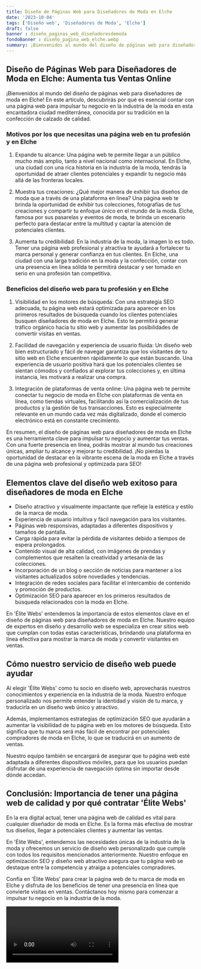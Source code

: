 ```yaml
---
title: Diseño de Páginas Web para Diseñadores de Moda en Elche
date: '2023-10-04'
tags: ['Diseño web', 'Diseñadores de Moda', 'Elche']
draft: false
banner : diseño_paginas_web_diseñadoresdemoda
fondoBanner : diseño_pagina_web_elche.webp
summary: ¡Bienvenidos al mundo del diseño de páginas web para diseñadores de moda en Elche! En este artículo, descubrirás por qué es esencial contar con una página web para impulsar tu negocio en la industria de la moda en esta encantadora ciudad mediterránea, conocida por su tradición en la confección de calzado de calidad.
---
```


## Diseño de Páginas Web para Diseñadores de Moda en Elche: Aumenta tus Ventas Online 

¡Bienvenidos al mundo del diseño de páginas web para diseñadores de moda en Elche! En este artículo, descubrirás por qué es esencial contar con una página web para impulsar tu negocio en la industria de la moda en esta encantadora ciudad mediterránea, conocida por su tradición en la confección de calzado de calidad.

### Motivos por los que necesitas una página web en tu profesión y en Elche

1. Expande tu alcance: Una página web te permite llegar a un público mucho más amplio, tanto a nivel nacional como internacional. En Elche, una ciudad con una rica historia en la industria de la moda, tendrás la oportunidad de atraer clientes potenciales y expandir tu negocio más allá de las fronteras locales.

2. Muestra tus creaciones: ¿Qué mejor manera de exhibir tus diseños de moda que a través de una plataforma en línea? Una página web te brinda la oportunidad de exhibir tus colecciones, fotografías de tus creaciones y compartir tu enfoque único en el mundo de la moda. Elche, famosa por sus pasarelas y eventos de moda, te brinda un escenario perfecto para destacar entre la multitud y captar la atención de potenciales clientes.

3. Aumenta tu credibilidad: En la industria de la moda, la imagen lo es todo. Tener una página web profesional y atractiva te ayudará a fortalecer tu marca personal y generar confianza en tus clientes. En Elche, una ciudad con una larga tradición en la moda y la confección, contar con una presencia en línea sólida te permitirá destacar y ser tomado en serio en una profesión tan competitiva.

### Beneficios del diseño web para tu profesión y en Elche

1. Visibilidad en los motores de búsqueda: Con una estrategia SEO adecuada, tu página web estará optimizada para aparecer en los primeros resultados de búsqueda cuando los clientes potenciales busquen diseñadores de moda en Elche. Esto te permitirá generar tráfico orgánico hacia tu sitio web y aumentar las posibilidades de convertir visitas en ventas.

2. Facilidad de navegación y experiencia de usuario fluida: Un diseño web bien estructurado y fácil de navegar garantiza que los visitantes de tu sitio web en Elche encuentren rápidamente lo que están buscando. Una experiencia de usuario positiva hará que los potenciales clientes se sientan cómodos y confiados al explorar tus colecciones y, en última instancia, les motivará a realizar una compra.

3. Integración de plataformas de venta online: Una página web te permite conectar tu negocio de moda en Elche con plataformas de venta en línea, como tiendas virtuales, facilitando así la comercialización de tus productos y la gestión de tus transacciones. Esto es especialmente relevante en un mundo cada vez más digitalizado, donde el comercio electrónico está en constante crecimiento.

En resumen, el diseño de páginas web para diseñadores de moda en Elche es una herramienta clave para impulsar tu negocio y aumentar tus ventas. Con una fuerte presencia en línea, podrás mostrar al mundo tus creaciones únicas, ampliar tu alcance y mejorar tu credibilidad. ¡No pierdas la oportunidad de destacar en la vibrante escena de la moda en Elche a través de una página web profesional y optimizada para SEO!

<GifSeo />

<Cta />

## Elementos clave del diseño web exitoso para diseñadores de moda en Elche

- Diseño atractivo y visualmente impactante que refleje la estética y estilo de la marca de moda.
- Experiencia de usuario intuitiva y fácil navegación para los visitantes.
- Páginas web responsivas, adaptadas a diferentes dispositivos y tamaños de pantalla.
- Carga rápida para evitar la pérdida de visitantes debido a tiempos de espera prolongados.
- Contenido visual de alta calidad, con imágenes de prendas y complementos que resalten la creatividad y artesanía de las colecciones.
- Incorporación de un blog o sección de noticias para mantener a los visitantes actualizados sobre novedades y tendencias.
- Integración de redes sociales para facilitar el intercambio de contenido y promoción de productos.
- Optimización SEO para aparecer en los primeros resultados de búsqueda relacionados con la moda en Elche.

En 'Élite Webs' entendemos la importancia de estos elementos clave en el diseño de páginas web para diseñadores de moda en Elche. Nuestro equipo de expertos en diseño y desarrollo web se especializa en crear sitios web que cumplan con todas estas características, brindando una plataforma en línea efectiva para mostrar la marca de moda y convertir visitantes en ventas.

## Cómo nuestro servicio de diseño web puede ayudar

Al elegir 'Élite Webs' como tu socio en diseño web, aprovecharás nuestros conocimientos y experiencia en la industria de la moda. Nuestro enfoque personalizado nos permite entender la identidad y visión de tu marca, y traducirla en un diseño web único y atractivo.

Además, implementamos estrategias de optimización SEO que ayudarán a aumentar la visibilidad de tu página web en los motores de búsqueda. Esto significa que tu marca será más fácil de encontrar por potenciales compradores de moda en Elche, lo que se traducirá en un aumento de ventas.

Nuestro equipo también se encargará de asegurar que tu página web esté adaptada a diferentes dispositivos móviles, para que los usuarios puedan disfrutar de una experiencia de navegación óptima sin importar desde dónde accedan.

## Conclusión: Importancia de tener una página web de calidad y por qué contratar 'Élite Webs'

En la era digital actual, tener una página web de calidad es vital para cualquier diseñador de moda en Elche. Es la forma más efectiva de mostrar tus diseños, llegar a potenciales clientes y aumentar las ventas.

En 'Élite Webs', entendemos las necesidades únicas de la industria de la moda y ofrecemos un servicio de diseño web personalizado que cumple con todos los requisitos mencionados anteriormente. Nuestro enfoque en optimización SEO y diseño web atractivo asegura que tu página web se destaque entre la competencia y atraiga a potenciales compradores.

Confía en 'Élite Webs' para crear la página web de tu marca de moda en Elche y disfruta de los beneficios de tener una presencia en línea que convierte visitas en ventas. Contáctanos hoy mismo para comenzar a impulsar tu negocio en la industria de la moda.

<Video />

<CtaBot job='Diseñadores de Moda' city='Elche'/>

<Gmaps query='Elche+españa+maps' />